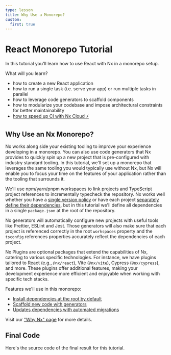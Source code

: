 ```yaml
---
type: lesson
title: Why Use a Monorepo?
custom:
  first: true
---
```


# React Monorepo Tutorial

In this tutorial you'll learn how to use React with Nx in a monorepo setup.

What will you learn?

- how to create a new React application
- how to run a single task (i.e. serve your app) or run multiple tasks in parallel
- how to leverage code generators to scaffold components
- how to modularize your codebase and impose architectural constraints for better maintainability
- [how to speed up CI with Nx Cloud ⚡](/tutorials/2-react-monorepo/3r-fast-ci/1-welcome)

## Why Use an Nx Monorepo?

Nx works along side your existing tooling to improve your experience developing in a monorepo. You can also use code generators that Nx provides to quickly spin up a new project that is pre-configured with industry standard tooling. In this tutorial, we'll set up a monorepo that leverages the same tooling you would typically use without Nx, but Nx will enable you to focus your time on the features of your application rather than the tooling that surrounds it.

We'll use npm/yarn/pnpm workspaces to link projects and TypeScript project references to incrementally typecheck the repository. Nx works well whether you have a [single version policy](/concepts/decisions/dependency-management#single-version-policy) or have each project [separately define their dependencies](/concepts/decisions/dependency-management#independently-maintained-dependencies), but in this tutorial we'll define all dependencies in a single `package.json` at the root of the repository.

Nx generators will automatically configure new projects with useful tools like Prettier, ESLint and Jest. Those generators will also make sure that each project is referenced correctly in the root `workspaces` property and the `tsconfig` references properties accurately reflect the dependencies of each project.

Nx Plugins are optional packages that extend the capabilities of Nx, catering to various specific technologies. For instance, we have plugins tailored to React (e.g., `@nx/react`), Vite (`@nx/vite`), Cypress (`@nx/cypress`), and more. These plugins offer additional features, making your development experience more efficient and enjoyable when working with specific tech stacks.

Features we'll use in this monorepo:

- [Install dependencies at the root by default](/concepts/decisions/dependency-management#single-version-policy)
- [Scaffold new code with generators](/features/generate-code)
- [Updates dependencies with automated migrations](/features/automate-updating-dependencies)

Visit our ["Why Nx" page](/getting-started/why-nx) for more details.

## Final Code

Here's the source code of the final result for this tutorial.


<GithubRepository url="https://github.com/nrwl/nx-recipes/tree/main/react-monorepo"></GithubRepository>
